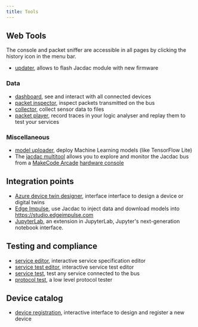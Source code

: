 ```yaml
---
title: Tools
---
```


## Web Tools

The console and packet sniffer are accessible in all pages by clicking the history icon in the menu bar.

* [updater](/tools/updater/), allows to flash Jacdac module with new firmware

### Data 

* [dashboard](/dashboard/), see and interact with all connected devices
* [packet inspector](/tools/packet-inspector/), inspect packets transmitted on the bus
* [collector](/tools/collector/), collect sensor data to files
* [packet player](/tools/player/), record traces in your logic analyser and replay them to test your services

### Miscellaneous

* [model uploader](/tools/model-uploader/), deploy Machine Learning models (like TensorFlow Lite)
* The [jacdac multitool](https://github.com/microsoft/jacdac-multitool) allows you to explore and monitor the Jacdac bus from a [MakeCode Arcade](https://arcade.makecode.com) 
  [hardware console](https://arcade.makecode.com/hardware)

## Integration points

* [Azure device twin designer](/tools/azure-device-twin-designer/), interface interface to design a device or digital twins
* [Edge Impulse](/tools/edge-impulse/), use Jacdac to inject data and download models into https://studio.edgeimpulse.com
* [JupyterLab](/tools/jupyterlab/), an extension in JupyterLab, Jupyter's next-generation notebook interface.

## Testing and compliance

* [service editor](/tools/service-editor/), interactive service specification editor
* [service test editor](/tools/service-test-editor/), interactive service test editor
* [service test](/tools/service-test), test any service connected to the bus
* [protocol test](/tools/prototest/), a low level protocol tester

## Device catalog

* [device registration](/tools/device-registration/), interactive interface to design and register a new device
